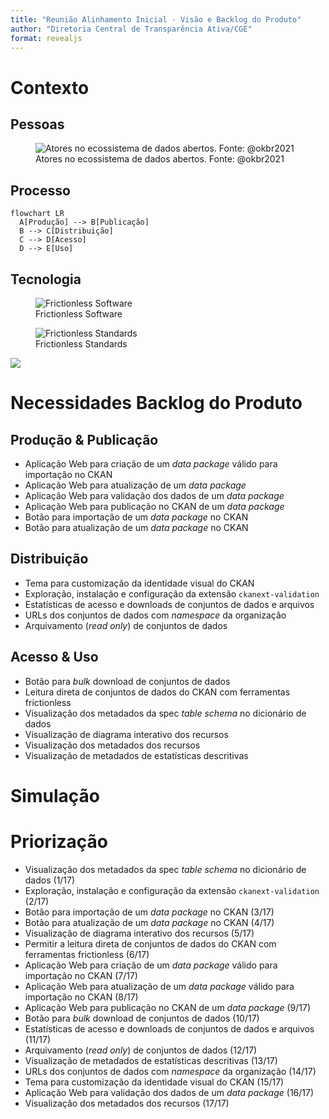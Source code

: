 ```yaml
---
title: "Reunião Alinhamento Inicial - Visão e Backlog do Produto"
author: "Diretoria Central de Transparência Ativa/CGE"
format: revealjs
---
```


# Contexto

## Pessoas

![Atores no ecossistema de dados abertos. Fonte: @okbr2021](static/20220503T210959.png){#fig-ecossistema-dados}

## Processo

```mermaid
flowchart LR
  A[Produção] --> B[Publicação]
  B --> C[Distribuição]
  C --> D[Acesso]
  D --> E[Uso]
```

## Tecnologia

::: {layout="[[40,-20,40], [100]]"}
![Frictionless Software](https://frictionlessdata.io/img/home/software.png)

![Frictionless Standards](https://frictionlessdata.io/img/home/standards.png)

![](https://ckan.org/static/img/logo.svg)
:::

# Necessidades Backlog do Produto

## Produção & Publicação

- Aplicação Web para criação de um _data package_ válido para importação no CKAN
- Aplicação Web para atualização de um _data package_ 
- Aplicação Web para validação dos dados de um _data package_ 
- Aplicação Web para publicação no CKAN de um _data package_ 
- Botão para importação de um _data package_ no CKAN 
- Botão para atualização de um _data package_ no CKAN 

## Distribuição

- Tema para customização da identidade visual do CKAN 
- Exploração, instalação e configuração da extensão `ckanext-validation` 
- Estatísticas de acesso e downloads de conjuntos de dados e arquivos
- URLs dos conjuntos de dados com _namespace_ da organização
- Arquivamento (_read only_) de conjuntos de dados 

## Acesso & Uso

- Botão para _bulk_ download de conjuntos de dados
- Leitura direta de conjuntos de dados do CKAN com ferramentas frictionless
- Visualização dos metadados da spec _table schema_ no dicionário de dados
- Visualização de diagrama interativo dos recursos
- Visualização dos metadados dos recursos
- Visualização de metadados de estatísticas descritivas

# Simulação

# Priorização

- Visualização dos metadados da spec _table schema_ no dicionário de dados (1/17)
- Exploração, instalação e configuração da extensão `ckanext-validation` (2/17)
- Botão para importação de um _data package_ no CKAN (3/17)
- Botão para atualização de um _data package_ no CKAN (4/17)
- Visualização de diagrama interativo dos recursos (5/17)
- Permitir a leitura direta de conjuntos de dados do CKAN com ferramentas frictionless (6/17)
- Aplicação Web para criação de um _data package_ válido para importação no CKAN  (7/17)
- Aplicação Web para atualização de um _data package_ válido para importação no CKAN (8/17)
- Aplicação Web para publicação no CKAN de um _data package_ (9/17)
- Botão para _bulk_ download de conjuntos de dados (10/17)
- Estatísticas de acesso e downloads de conjuntos de dados e arquivos (11/17)
- Arquivamento (_read only_) de conjuntos de dados (12/17)
- Visualização de metadados de estatísticas descritivas (13/17)
- URLs dos conjuntos de dados com _namespace_ da organização (14/17)
- Tema para customização da identidade visual do CKAN (15/17)
- Aplicação Web para validação dos dados de um _data package_ (16/17)
- Visualização dos metadados dos recursos (17/17)